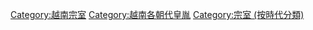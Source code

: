 [[Category:越南宗室|Category:越南宗室]]
[[Category:越南各朝代皇胤|Category:越南各朝代皇胤]]
[[Category:宗室_(按時代分類)|Category:宗室 (按時代分類)]]